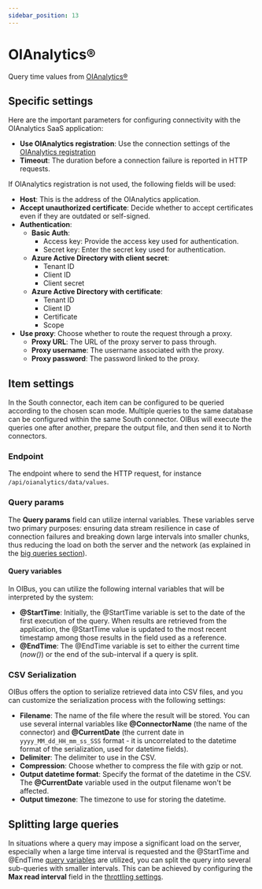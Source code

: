 ```yaml
---
sidebar_position: 13
---
```



# OIAnalytics®
Query time values from [OIAnalytics®](https://optimistik.com/oianalytics/)

## Specific settings
Here are the important parameters for configuring connectivity with the OIAnalytics SaaS application:

- **Use OIAnalytics registration**: Use the connection settings of the [OIAnalytics registration](../advanced/oianalytics-registration.mdx)
- **Timeout**: The duration before a connection failure is reported in HTTP requests.

If OIAnalytics registration is not used, the following fields will be used:

- **Host**: This is the address of the OIAnalytics application.
- **Accept unauthorized certificate**: Decide whether to accept certificates even if they are outdated or self-signed.
- **Authentication**:
  - **Basic Auth**:
    - Access key: Provide the access key used for authentication.
    - Secret key: Enter the secret key used for authentication.
  - **Azure Active Directory with client secret**:
    - Tenant ID
    - Client ID
    - Client secret
  - **Azure Active Directory with certificate**:
    - Tenant ID
    - Client ID
    - Certificate
    - Scope
- **Use proxy**: Choose whether to route the request through a proxy.
  - **Proxy URL**: The URL of the proxy server to pass through.
  - **Proxy username**: The username associated with the proxy.
  - **Proxy password**: The password linked to the proxy.

<ThrottlingSettings/>

## Item settings
In the South connector, each item can be configured to be queried according to the chosen scan mode. Multiple queries to
the same database can be configured within the same South connector. OIBus will execute the queries one after another,
prepare the output file, and then send it to North connectors.

### Endpoint
The endpoint where to send the HTTP request, for instance `/api/oianalytics/data/values`.

### Query params
The **Query params** field can utilize internal variables. These variables serve two primary purposes:
ensuring data stream resilience in case of connection failures and breaking down large intervals into smaller chunks,
thus reducing the load on both the server and the network (as explained in the [big queries section](#splitting-large-queries)).

#### Query variables
In OIBus, you can utilize the following internal variables that will be interpreted by the system:

- **@StartTime**: Initially, the @StartTime variable is set to the date of the first execution of the query. When results
are retrieved from the application, the @StartTime value is updated to the most recent timestamp among those results in the
field used as a reference.
- **@EndTime**: The @EndTime variable is set to either the current time (_now()_) or the end of the sub-interval if a
query is split.

### CSV Serialization
OIBus offers the option to serialize retrieved data into CSV files, and you can customize the serialization process with
the following settings:
- **Filename**: The name of the file where the result will be stored. You can use several internal variables like
**@ConnectorName** (the name of the connector) and **@CurrentDate** (the current date in `yyyy_MM_dd_HH_mm_ss_SSS`
format - it is uncorrelated to the datetime format of the serialization, used for datetime fields).
- **Delimiter**: The delimiter to use in the CSV.
- **Compression**: Choose whether to compress the file with gzip or not.
- **Output datetime format**: Specify the format of the datetime in the CSV. The **@CurrentDate** variable used in the output
filename won't be affected.
- **Output timezone**: The timezone to use for storing the datetime.

## Splitting large queries
In situations where a query may impose a significant load on the server, especially when a large time interval is requested
and the @StartTime and @EndTime [query variables](#query-variables) are utilized, you can split the query into several
sub-queries with smaller intervals. This can be achieved by configuring the **Max read interval** field in the
[throttling settings](#throttling-settings).
